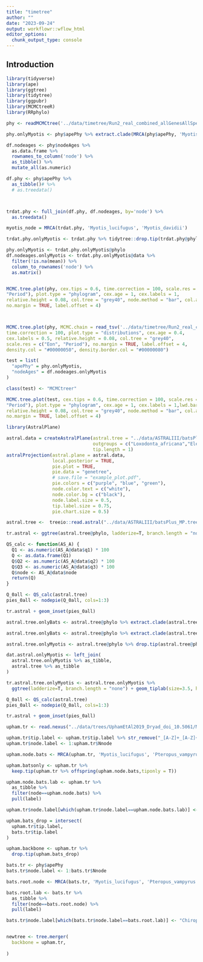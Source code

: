 ```yaml
---
title: "timetree"
author: ""
date: "2023-09-24"
output: workflowr::wflow_html
editor_options:
  chunk_output_type: console
---
```


## Introduction

```r
library(tidyverse)
library(ape)
library(ggtree)
library(tidytree)
library(ggpubr)
library(MCMCtreeR)
library(RRphylo)
```

```r
phy <- readMCMCtree('../data/timetree/Run2_real_combined_allGenesAllSpecies/FigTree.tre')

phy.onlyMyotis <- phy$apePhy %>% extract.clade(MRCA(phy$apePhy, 'Myotis_lucifugus', 'Myotis_davidii'))

df.nodeages <- phy$nodeAges %>% 
  as.data.frame %>% 
  rownames_to_column('node') %>% 
  as_tibble() %>% 
  mutate_all(as.numeric)

df.phy <- phy$apePhy %>% 
  as_tibble()# %>% 
  # as.treedata()



trdat.phy <- full_join(df.phy, df.nodeages, by='node') %>% 
  as.treedata()

myotis_node = MRCA(trdat.phy, 'Myotis_lucifugus', 'Myotis_davidii')

trdat.phy.onlyMyotis <- trdat.phy %>% tidytree::drop.tip(trdat.phy@phylo$tip.label[str_detect(trdat.phy@phylo$tip.label, "Myotis", negate=T)])

phy.onlyMyotis <- trdat.phy.onlyMyotis@phylo
df.nodeages.onlyMyotis <- trdat.phy.onlyMyotis@data %>% 
  filter(!is.na(mean)) %>% 
  column_to_rownames('node') %>% 
  as.matrix()


MCMC.tree.plot(phy, cex.tips = 0.6, time.correction = 100, scale.res = c("Eon",
"Period"), plot.type = "phylogram", cex.age = 1, cex.labels = 1,
relative.height = 0.08, col.tree = "grey40", node.method = "bar", col.age = "navy",
no.margin = TRUE, label.offset = 4)



MCMC.tree.plot(phy, MCMC.chain = read_tsv('../data/timetree/Run2_real_combined_allGenesAllSpecies/Run2_real_combined124.mcmc'), cex.tips = 0.2,
time.correction = 100, plot.type = "distributions", cex.age = 0.4,
cex.labels = 0.5, relative.height = 0.08, col.tree = "grey40",
scale.res = c("Eon", "Period"), no.margin = TRUE, label.offset = 4,
density.col = "#00000050", density.border.col = "#00000080")

test = list(
  "apePhy" = phy.onlyMyotis,
  "nodeAges" = df.nodeages.onlyMyotis
)

class(test) <- "MCMCtreer"

MCMC.tree.plot(test, cex.tips = 0.6, time.correction = 100, scale.res = c("Eon",
"Period"), plot.type = "phylogram", cex.age = 1, cex.labels = 1,lwd.bar = 2,
relative.height = 0.08, col.tree = "grey40", node.method = "bar", col.age = "navy",
no.margin = TRUE, label.offset = 4)

```

```r
library(AstralPlane)

astral.data = createAstralPlane(astral.tree = "../data/ASTRALIII/batsPlus_MP.trees",
                                outgroups = c("Loxodonta_africana","Elephas_maximus", "Heterohyrax_brucei","Procavia_capensis", "Dugong_dugon","Trichechus_manatus_latirostris"),
                                tip.length = 1)
astralProjection(astral.plane = astral.data,
                 local.posterior = TRUE,
                 pie.plot = TRUE,
                 pie.data = "genetree",
                 # save.file = "example_plot.pdf",
                 pie.colors = c("purple", "blue", "green"),
                 node.color.text = c("white"),
                 node.color.bg = c("black"),
                 node.label.size = 0.5,
                 tip.label.size = 0.75,
                 pie.chart.size = 0.5)
```

```r
astral.tree <-  treeio::read.astral("../data/ASTRALIII/batsPlus_MP.trees")

tr.astral <- ggtree(astral.tree@phylo, ladderize=T, branch.length = "none") + geom_tiplab(size=3.5, hjust= -0.05) + xlim_tree(70) + ggtitle("All genes")

QS_calc <- function(AS_A) {
  Q1 <- as.numeric(AS_A@data$q1) * 100
  Q <- as.data.frame(Q1)
  Q$Q2 <- as.numeric(AS_A@data$q2) * 100
  Q$Q3 <- as.numeric(AS_A@data$q3) * 100
  Q$node <- AS_A@data$node
  return(Q)
}

Q_0all <- QS_calc(astral.tree)
pies_0all <- nodepie(Q_0all, cols=1:3) 

tr.astral + geom_inset(pies_0all)

```

```r
astral.tree.onlyBats <- astral.tree@phylo %>% extract.clade(astral.tree %>% MRCA('Myotis_lucifugus', 'Pteropus_vampyrus'))

astral.tree.onlyBats <- astral.tree@phylo %>% extract.clade(astral.tree %>% MRCA('Myotis_lucifugus', 'Pteropus_vampyrus'))

astral.tree.onlyMyotis <- astral.tree@phylo %>% drop.tip(astral.tree@phylo$tip.label[str_detect(astral.tree@phylo$tip.label, "Myotis", negate=T)])

dat.astral.onlyMyotis <- left_join(
  astral.tree.onlyMyotis %>% as_tibble,
  astral.tree %>% as_tibble
)

tr.astral.tree.onlyMyotis <- astral.tree.onlyMyotis %>% 
  ggtree(ladderize=T, branch.length = "none") + geom_tiplab(size=3.5, hjust= -0.05) + scale_size_continuous(range = c(0.1, 12)) + xlim(c(0,15))

Q_0all <- QS_calc(astral.tree)
pies_0all <- nodepie(Q_0all, cols=1:3) 

tr.astral + geom_inset(pies_0all)
```


```r
upham.tr <- read.nexus("../data/trees/UphamEtAl2019_Dryad_doi_10.5061/MamPhy_fullPosterior_BDvr_DNAonly_4098sp_topoFree_NDexp_MCC_v2_target.tre")

upham.tr$tip.label <- upham.tr$tip.label %>% str_remove("_[A-Z]+_[A-Z]+$")
upham.tr$node.label <- 1:upham.tr$Nnode

upham.node.bats <- MRCA(upham.tr, 'Myotis_lucifugus', 'Pteropus_vampyrus')

upham.batsonly <- upham.tr %>% 
  keep.tip(upham.tr %>% offspring(upham.node.bats,tiponly = T))

upham.node.bats.lab <- upham.tr %>% 
  as_tibble %>% 
  filter(node==upham.node.bats) %>% 
  pull(label)

upham.tr$node.label[which(upham.tr$node.label==upham.node.bats.lab)] <- "Chiroptera"

upham.bats_drop = intersect(
  upham.tr$tip.label,
  bats.tr$tip.label
)

upham.backbone <- upham.tr %>% 
  drop.tip(upham.bats_drop)

bats.tr <- phy$apePhy
bats.tr$node.label <- 1:bats.tr$Nnode

bats.root.node <- MRCA(bats.tr, 'Myotis_lucifugus', 'Pteropus_vampyrus')

bats.root.lab <- bats.tr %>% 
  as_tibble %>% 
  filter(node==bats.root.node) %>% 
  pull(label)

bats.tr$node.label[which(bats.tr$node.label==bats.root.lab)] <- "Chiroptera"


newtree <- tree.merger(
  backbone = upham.tr,
  
)
```

